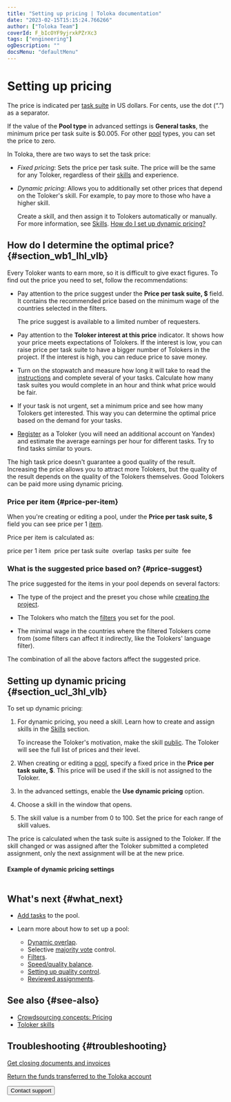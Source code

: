 ```yaml
---
title: "Setting up pricing | Toloka documentation"
date: "2023-02-15T15:15:24.766266"
author: ["Toloka Team"]
coverId: F_bIcOYF9yjrxkPZrXc3
tags: ["engineering"]
ogDescription: ""
docsMenu: "defaultMenu"
---
```



# Setting up pricing

The price is indicated per [task suite](/docs/glossary#task-suite) in US dollars. For cents, use the dot (“.”) as a separator.

If the value of the **Pool type** in advanced settings is **General tasks**, the minimum price per task suite is $0.005. For other [pool](/docs/glossary#pool) types, you can set the price to zero.

In Toloka, there are two ways to set the task price:

- _Fixed pricing_: Sets the price per task suite. The price will be the same for any Toloker, regardless of their [skills](/docs/glossary#skill) and experience.

- _Dynamic pricing_: Allows you to additionally set other prices that depend on the Toloker's skill. For example, to pay more to those who have a higher skill.

    Create a skill, and then assign it to Tolokers automatically or manually. For more information, see [Skills](/docs/guide/nav). [How do I set up dynamic pricing?](/docs/guide/dynamic-pricing#section_ucl_3hl_vlb)

## How do I determine the optimal price? {#section_wb1_lhl_vlb}

Every Toloker wants to earn more, so it is difficult to give exact figures. To find out the price you need to set, follow the recommendations:

- Pay attention to the price suggest under the **Price per task suite, $** field. It contains the recommended price based on the minimum wage of the countries selected in the filters.

  <Note mode="warning" title="Restriction">

  The price suggest is available to a limited number of requesters.

  </Note>

- Pay attention to the **Toloker interest at this price** indicator. It shows how your price meets expectations of Tolokers. If the interest is low, you can raise price per task suite to have a bigger number of Tolokers in the project. If the interest is high, you can reduce price to save money.

- Turn on the stopwatch and measure how long it will take to read the [instructions](/docs/glossary#instructions) and complete several of your tasks. Calculate how many task suites you would complete in an hour and think what price would be fair.

- If your task is not urgent, set a minimum price and see how many Tolokers get interested. This way you can determine the optimal price based on the demand for your tasks.

- [Register](https://passport.toloka.ai/registration?mode=register&retpath=https://platform.toloka.ai) as a Toloker (you will need an additional account on Yandex) and estimate the average earnings per hour for different tasks. Try to find tasks similar to yours.

<Note mode="note" title="Note">

The high task price doesn't guarantee a good quality of the result. Increasing the price allows you to attract more Tolokers, but the quality of the result depends on the quality of the Tolokers themselves. Good Tolokers can be paid more using dynamic pricing.

</Note>

### Price per item {#price-per-item}

When you're creating or editing a pool, under the **Price per task suite, $** field you can see price per 1 [item](/docs/glossary#item).

Price per item is calculated as:

<Note>

price per 1 item <img src="https://tlkfrontprod.azureedge.net/portal-production/static/uploaded/images/1675425188379/1675425188379_original_svg.svg" alt="" /> price per task suite <img src="https://tlkfrontprod.azureedge.net/portal-production/static/uploaded/images/1675425187935/1675425187935_original_svg.svg" alt="" /> overlap <img src="https://tlkfrontprod.azureedge.net/portal-production/static/uploaded/images/1675425187479/1675425187479_original_svg.svg" alt="" /> tasks per suite <img src="https://tlkfrontprod.azureedge.net/portal-production/static/uploaded/images/1675425188847/1675425188847_original_svg.svg" alt="" /> fee

</Note>

### What is the suggested price based on? {#price-suggest}

The price suggested for the items in your pool depends on several factors:

- The type of the project and the preset you chose while [creating the project](/docs/guide/project).

- The Tolokers who match the [filters](/docs/guide/filters) you set for the pool.

- The minimal wage in the countries where the filtered Tolokers come from (some filters can affect it indirectly, like the Tolokers' language filter).

The combination of all the above factors affect the suggested price.

## Setting up dynamic pricing {#section_ucl_3hl_vlb}

To set up dynamic pricing:

1. For dynamic pricing, you need a skill. Learn how to create and assign skills in the [Skills](/docs/guide/nav) section.

    To increase the Toloker's motivation, make the skill [public](/docs/guide/nav#public). The Toloker will see the full list of prices and their level.

1. When creating or editing a [pool](/docs/glossary#pool), specify a fixed price in the **Price per task suite, $**. This price will be used if the skill is not assigned to the Toloker.

1. In the advanced settings, enable the **Use dynamic pricing** option.

1. Choose a skill in the window that opens.

1. The skill value is a number from 0 to 100. Set the price for each range of skill values.

<Note mode="note" title="Note">

The price is calculated when the task suite is assigned to the Toloker. If the skill changed or was assigned after the Toloker submitted a completed assignment, only the next assignment will be at the new price.

</Note>

#### Example of dynamic pricing settings

<Image width="700px" withBackground imageId="1675426655912" alt="" />

## What's next {#what_next}

- [Add tasks](/docs/guide/pool) to the pool.
- Learn more about how to set up a pool:

    - [Dynamic overlap](/docs/guide/dynamic-overlap).
    - Selective [majority vote](/docs/guide/selective-mvote) control.
    - [Filters](/docs/guide/filters).
    - [Speed/quality balance](/docs/guide/adjust).
    - [Setting up quality control](/docs/guide/qa-pool-settings).
    - [Reviewed assignments](/docs/guide/offline-accept).

## See also {#see-also}

- [Crowdsourcing concepts: Pricing](https://toloka.ai/knowledgebase/pricing/)
- [Toloker skills](/docs/guide/nav)

## Troubleshooting {#troubleshooting}

<FaqSetTaskPrice/>

<FaqSetUpBudget/>

<FaqPayMoreOptionalFields/>

<FaqAwardsStatistics/>

<FaqTasksWithDifferentPrices/>

[Get closing documents and invoices](/docs/guide/troubleshooting/support?form-source=guide-dynamic-pricing#feedback_g3b_vj3_qjb)

[Return the funds transferred to the Toloka account](/docs/guide/troubleshooting/support?form-source=guide-dynamic-pricing#feedback_khw_wc3_qjb)

<Button themeColor="light" view="default" size="l" type="link" url="/docs/guide/troubleshooting/support?form-source=guide-dynamic-pricing">Contact support</Button>
